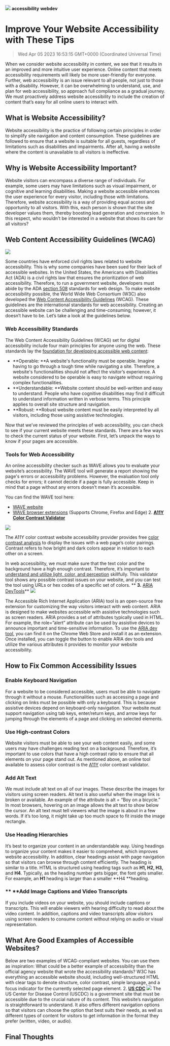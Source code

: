 ![](https://uploads-ssl.webflow.com/6143afec68f555387049efb3/63ea5b0b37a19b482127e806_WebAccessibility_7b9d1fdc747010c801ee6388834b9d5b_2000.jpeg)
**accessibility** **webdev**
# Improve Your Website Accessibility with These Tips
> Wed Apr 05 2023 16:53:15 GMT+0000 (Coordinated Universal Time)

When we consider website accessibility in content, we see that it results in an improved and more intuitive user experience. Online content that meets accessibility requirements will likely be more user-friendly for everyone. Further, web accessibility is an issue relevant to all people, not just to those with a disability. However, it can be overwhelming to understand, use, and plan for web accessibility, so approach full compliance as a gradual journey. We must proactively address website accessibility to include the creation of content that’s easy for all online users to interact with.

## What is Website Accessibility?
Website accessibility is the practice of following certain principles in order to simplify site navigation and content consumption. These guidelines are followed to ensure that a website is suitable for all guests, regardless of limitations such as disabilities and impairments. After all, having a website where the content is unavailable to all visitors is ineffective.

## Why is Website Accessibility Important?
Website visitors can encompass a diverse range of individuals. For example, some users may have limitations such as visual impairment, or cognitive and learning disabilities. Making a website accessible enhances the user experience for every visitor, including those with limitations. Therefore, website accessibility is a way of providing equal access and opportunity to all visitors. With this, each person is shown that the site developer values them, thereby boosting lead generation and conversion. In this respect, who wouldn’t be interested in a website that shows its care for all visitors?

## Web Content Accessibility Guidelines (WCAG)

![](https://uploads-ssl.webflow.com/6143afec68f555387049efb3/63ea5b0c37a19b20e227e80b_image3_306b684056fcc7e92b34ffad4a260867_800.png)

Some countries have enforced civil rights laws related to website accessibility. This is why some companies have been sued for their lack of accessible websites. In the United States, the Americans with Disabilities Act (ADA) is a civil rights law that ensures the prioritization of web accessibility. Therefore, to run a government website, developers must abide by the ADA <a href="https://www.epa.gov/accessibility/what-section-508" target="_blank" rel="noopener noreferrer">section 508</a> standards for web design.
To make website accessibility possible, the World Wide Web Consortium (W3C) also developed the <a href="https://www.w3.org/WAI/standards-guidelines/wcag/" target="_blank" rel="noopener noreferrer">Web Content Accessibility Guidelines</a> (WCAG). These guidelines are the international standards for web accessibility. Creating an accessible website can be challenging and time-consuming; however, it doesn’t have to be. Let’s take a look at the guidelines below.

### Web Accessibility Standards
The Web Content Accessibility Guidelines (WCAG) set for digital accessibility include four main principles for anyone using the web. These standards lay the <a href="https://www.w3.org/TR/WCAG21/" target="_blank" rel="noopener noreferrer">foundation for developing accessible web content</a>:
- **Operable: **A website's functionality must be operable. Imagine having to go through a tough time while navigating a site. Therefore, a website's functionalities should not affect the visitor’s experience. A website considered to be operable is easy to navigate without requiring complex functionalities.
- **Understandable: **Website content should be well-written and easy to understand. People who have cognitive disabilities may find it difficult to understand information written in verbose terms. This principle applies to overall site structure and navigation.
- **Robust: **Robust website content must be easily interpreted by all visitors, including those using assistive technologies.

Now that we’ve reviewed the principles of web accessibility, you can check to see if your current website meets these standards. There are a few ways to check the current status of your website. First, let’s unpack the ways to know if your pages are accessible.

### Tools for Web Accessibility

An online accessibility checker such as WAVE allows you to evaluate your website’s accessibility. The WAVE tool will generate a report showing the page's errors or accessibility problems. However, the evaluation tool only checks for errors; it cannot decide if a page is fully accessible. Keep in mind that a page without any errors doesn’t mean it’s accessible.

You can find the WAVE tool here:
- <a href="https://wave.webaim.org/" target="_blank" rel="noopener noreferrer">WAVE website</a>
- <a href="https://wave.webaim.org/extension/" target="_blank" rel="noopener noreferrer">WAVE browser extensions</a> (Supports Chrome, Firefox and Edge)
      2. **<a href="https://color.a11y.com/?wc3" target="_blank" rel="noopener noreferrer">A11Y Color Contrast Validator</a>**

![](https://uploads-ssl.webflow.com/6143afec68f555387049efb3/63ea5b0c37a19b0f7727e809_image6_475b913196548316e220706c02ad79ed_800.png)

The A11Y color contrast website accessibility provider provides free <a href="https://color.a11y.com/" target="_blank" rel="noopener noreferrer">color contrast analysis</a> to display the issues with a web page’s color pairings. Contrast refers to how bright and dark colors appear in relation to each other on a screen.

In web accessibility, we must make sure that the text color and the background have a high enough contrast. Therefore, it’s important to <a href="https://code.pieces.app/blog/choosing-colors-in-user-interface-design" target="_blank" rel="noopener noreferrer">understand and utilize light, color, and perception</a> skillfully. This validator tool shows any possible contrast issues on your website, and you can test the tool using URLs or hex codes of a specific set of colors.
**    **3.** <a href="https://chrome.google.com/webstore/detail/aria-devtools/dneemiigcbbgbdjlcdjjnianlikimpck?hl=en" target="_blank" rel="noopener noreferrer">ARIA DevTools</a>**
![](https://uploads-ssl.webflow.com/6143afec68f555387049efb3/63ea5b0c37a19b2c3227e80a_image2_5fd862a44ad5844012a2c6171e53ef19_800.png)

The Accessible Rich Internet Application (ARIA) tool is an open-source free extension for customizing the way visitors interact with web content. ARIA is designed to make websites accessible with assistive technologies such as screen readers.
ARIA provides a set of attributes typically used in HTML. For example, the role=”alert” attribute can be used by assistive devices to announce important and time-sensitive information.
To use the <a href="https://chrome.google.com/webstore/detail/aria-devtools/dneemiigcbbgbdjlcdjjnianlikimpck?hl=en" target="_blank" rel="noopener noreferrer">ARIA dev tool</a>, you can find it on the Chrome Web Store and install it as an extension. Once installed, you can toggle the button to enable ARIA dev tools and utilize the various attributes it provides to monitor your website accessibility.

## **How to Fix Common Accessibility Issues**
### Enable Keyboard Navigation
For a website to be considered accessible, users must be able to navigate through it without a mouse. Functionalities such as accessing a page and clicking on links must be possible with only a keyboard. This is because assistive devices depend on keyboard-only navigation. Your website must support navigation using tab keys, enter/return keys, and arrow keys for jumping through the elements of a page and clicking on selected elements.

### Use High-contrast Colors
Website visitors must be able to see your web content easily, and some users may have challenges reading text on a background. Therefore, it’s important to use colors that have a high contrast ratio to ensure that all elements on your page stand out. As mentioned above, an online tool available to assess color contrast is the <a href="https://color.a11y.com/" target="_blank" rel="noopener noreferrer">A11Y</a> color contrast validator.

### Add Alt Text
We must include alt text on all of our images. These describe the images for visitors using screen readers. Alt text is also useful when the image link is broken or available. An example of the attribute is alt = “Boy on a bicycle.” In most browsers, hovering on an image allows the alt text to show below the cursor.
An alt text must tell viewers what the image is about in a few words. If it’s too long, it might take up too much space to fit inside the image rectangle.

### Use Heading Hierarchies
It’s best to organize your content in an understandable way. Using headings to organize your content makes it easier to comprehend, which improves website accessibility. In addition, clear headings assist with page navigation so that visitors can browse through content efficiently.
The heading is similar to a title. HTML is structured using heading tags such as **H1, H2, H3,** and **H4**. Typically, as the heading number gets bigger, the font gets smaller. For example, an **H1** heading is larger than a smaller **H4 **heading.

### ** **Add Image Captions and Video Transcripts
If you include videos on your website, you should include captions or transcripts. This will enable viewers with hearing difficulty to read about the video content. In addition, captions and video transcripts allow visitors using screen readers to consume content without relying on audio or visual representation.

## **What Are Good Examples of Accessible Websites?**
Below are two examples of WCAG-compliant websites. You can use them as inspiration:
What could be a better example of accessibility than the official agency website that wrote the accessibility standards? W3C has everything an accessible website should, including well-structured HTML with clear tags to denote structure, color contrast, simple language, and a focus indicator for the currently selected page element.
     2. **<a href="https://www.cdc.gov/" target="_blank" rel="noopener noreferrer">US CDC</a>**
![](https://uploads-ssl.webflow.com/6143afec68f555387049efb3/63ea5b0d37a19bc18427e80d_image5_ede7d428cfbab31cc3230557cec9a11d_800.png)
The US Center for Disease Control (USCDC)  is a government site that must be accessible due to the crucial nature of its content. This website’s navigation is straightforward to understand. It also offers different navigation options so that visitors can choose the option that best suits their needs, as well as different types of content for visitors to get information in the format they prefer (written, video, or audio).

## Final Thoughts
